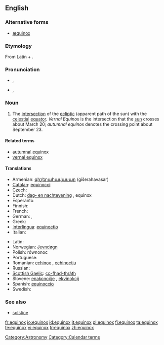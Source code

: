 ==English==

===Alternative forms===
* [[æquinox]] {{i|chiefly archaic}}

===Etymology===
From Latin {{term|aequus||equal|lang=la}} + {{term|nox||night|lang=la}}.

===Pronunciation===
* {{a|RP}} {{IPA|/'ɛkwɪˌnoks/|/ˈiːkwɪˌnɒks/}}, {{SAMPA|/"i:kw@%nQks/}}
* {{a|GenAm}} {{IPA|/ˈiːkwəˌnɑːks/}}, {{SAMPA|/"i:kw@%nA:ks/}}

===Noun===
{{en-noun|equinoxes|pl2=equinoctes}}

# The [[intersection]] of the [[ecliptic]] (apparent path of the sun) with the [[celestial]] [[equator]]. ''Vernal Equinox'' is the intersection that the [[sun]] crosses about March 20; ''autumnal equinox'' denotes the crossing point about September 23.

====Related terms====
* [[autumnal equinox]]
* [[vernal equinox]]

====Translations====
{{trans-top|the intersection of the ecliptic with the celestial equator}}
* Armenian: [[գիշերահավասար]] (gišerahavasar)
* [[Catalan]]: [[equinocci]] {{m}}
* Czech: {{t+|cs|rovnodennost|f}}
* Dutch: [[dag- en nachtevening]] {{m}}, equinox {{m}}
* Esperanto: {{t-|eo|ekvinokso|xs=Esperanto}}
* Finnish: {{t-|fi|päiväntasaus}}
* French: {{t+|fr|équinoxe|m}}
* German: {{t+|de|Äquinoktium|n}}, {{t+|de|Tagundnachtgleiche|f}}
* Greek: {{t+|el|ισημερία|f|sc=Grek}}
* [[Interlingua]]: [[equinoctio]]
* Italian: {{t+|it|equinozio|m}}
{{trans-mid}}
* Latin: {{t-|la|equinoctium|n}}
* Norwegian: [[Jevndøgn]] {{n}}
* Polish: równonoc {{f}}
* Portuguese: {{t-|pt|equinócio|m}}
* Romanian: [[echinox]] {{n}}, [[echinocţiu]] {{n}}
* Russian: {{t+|ru|равноденствие|n|tr=ravnod'énstvije|sc=Cyrl}}
* [[Scottish Gaelic]]: [[co-fhad-thràth]] {{m}}
* Slovene: [[enakonočje]] {{n}}, [[ekvinokcij]] {{m}}
* Spanish: [[equinoccio]] {{m}}
* Swedish: {{t-|sv|dagjämning}}
{{trans-bottom}}

===See also===
* [[solstice]]

[[Category:Astronomy]]
[[Category:Calendar terms]]

[[fr:equinox]]
[[io:equinox]]
[[id:equinox]]
[[it:equinox]]
[[pl:equinox]]
[[fi:equinox]]
[[ta:equinox]]
[[te:equinox]]
[[vi:equinox]]
[[tr:equinox]]
[[zh:equinox]]